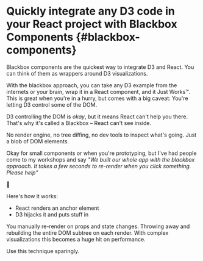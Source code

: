 # Quickly integrate any D3 code in your React project with Blackbox Components {#blackbox-components}

Blackbox components are the quickest way to integrate D3 and React. You can
think of them as wrappers around D3 visualizations.

With the blackbox approach, you can take any D3 example from the internets or
your brain, wrap it in a React component, and it Just Works™. This is great
when you're in a hurry, but comes with a big caveat: You're letting D3 control
some of the DOM.

D3 controlling the DOM is _okay_, but it means React can't help you there.
That's why it's called a Blackbox – React can't see inside.

No render engine, no tree diffing, no dev tools to inspect what's going. Just a
blob of DOM elements.

Okay for small components or when you're prototyping, but I've had people come
to my workshops and say _"We built our whole app with the blackbox approach. It
takes a few seconds to re-render when you click something. Please help"_

:thinking:

Here's how it works:

- React renders an anchor element
- D3 hijacks it and puts stuff in

You manually re-render on props and state changes. Throwing away and rebuilding
the entire DOM subtree on each render. With complex visualizations this becomes
a huge hit on performance.

Use this technique sparingly.